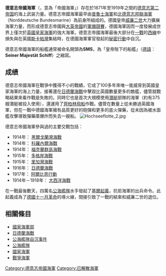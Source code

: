 {{unreferenced|time=2020-02-07T19:18:08+00:00}}
{{expand|time=2010-03-29T10:12:35+00:00}}
{{noteTA
|G1=Military
|G2=Shipname
|G3=地名
}}
{{Infobox Military Unit
| unit_name               = 德意志帝國海軍<br>{{lang|de|Kaiserliche Marine}}
| image                   = [[File:Flag_of_German_Empire_(jack_1903).svg|270px]]
| caption                 = 
| dates                   = 1871年－1919年
| country                 = {{flag|German Empire}}
| allegiance              = 
| branch                  = 
| type                    = [[海軍|海軍]]
| role                    = 
| size                    = 
| command_structure       = 
| current_commander       = 
| garrison                = 
| ceremonial_chief        = 
| colonel_of_the_regiment = 
| nickname                = 
| patron                  = 
| motto                   = 
| colors                  = 
| march                   = 
| mascot                  = 
| battles                 = [[第一次薩摩亞內戰|薩摩亞內戰]]<br>[[薩摩亞危機|薩摩亞危機]]<br>{{tsl|en|Abushiri Revolt|阿布希里叛乱}}<br>[[义和团运动|义和团运动]]<br>{{tsl|en|Venezuela Crisis of 1902–1903|1902–1903年委内瑞拉危机}}<br>{{tsl|en|Sokehs Rebellion|索克斯叛乱}}<br>[[第一次世界大戰|第一次世界大戰]]
| notable_commanders      = [[阿爾弗雷德·馮·鐵必制|阿爾弗雷德·馮·鐵必制]]<br />[[萊茵哈特·舍爾|萊茵哈特·舍爾]]<br />[[馬克西米連·馮·斯比|馬克西米連·馮·斯比]]<br />[[弗朗茲·馮·希佩爾|弗朗茲·馮·希佩爾]]
| anniversaries           = 
|identification_symbol       = [[File:War_Ensign_of_Germany_(1867-1892).svg|120px]]
|identification_symbol_label = 海军军旗 (1871–1892)
|identification_symbol_2       = [[File:War_Ensign_of_Germany_1892-1903.svg|120px]]
|identification_symbol_2_label = 海军军旗 (1892–1903)
|identification_symbol_3         = [[File:War_Ensign_of_Germany_1903-1918.svg|120px]]
|identification_symbol_3_label   = 海军军旗 (1903–1918)
|identification_symbol_4       = [[File:Flag_of_German_Empire_(jack_1903).svg|120px]]
|identification_symbol_4_label = 海军船首旗 (1903–1918)
}}

'''德意志帝國海軍'''（{{lang-de|Kaiserliche Marine}}，意為「帝國海軍」）存在於1871年至1919年之間的[[德意志帝國|德意志第二帝国]]的海上武装力量。德意志帝國海軍最早由[[普魯士海軍|普魯士海軍]]和[[北德意志邦聯海軍|北德意志邦聯海軍]]（Norddeutsche Bundesmarine）為前身所組成的。德國皇帝[[威廉二世_(德国)|威廉二世]]大力擴展海軍力量，而形成德意志帝國與[[大英帝國|大英帝國]]的[[英德海軍造艦競賽|軍備競賽]]，德國海軍因而一度發展成世界上僅次於[[英國皇家海軍|英國皇家海軍]]的強大海軍。德意志帝國海軍最後大部分在[[一戰|一戰]]的[[西線|西線]]中損失與在英國[[斯卡帕灣|斯卡帕灣]]集結時，在德國海軍軍官發起的[[公海艦隊自沉事件|秘密行動]]中自沉。

德意志帝國海軍的船艦通常被命名開頭為'''SMS'''，為「皇帝陛下的船艦」（[[德語|德語]]：'''Seiner Majestät Schiff'''）之縮寫。

==成绩==
德意志帝國海軍在戰爭中獲得不小的戰績，它成了100多年來唯一能威脅到英國皇家海軍的海上力量，接著還在[[日德蘭海戰|日德蘭海戰]]中擊毀比英國數量更多的敵艦，儘管就戰略結果來看作戰是失敗的。同時它也是首次大規模使用[[潛艇|潛艇]]部隊的海軍（約有375艘潛艇被投入使用），還運用了[[齊柏林飛船|齊柏林飛船]]作戰。儘管在數量上從未勝過英國海軍，但在一戰中德國海軍擁有品質更好的砲彈和更多的底火彈藥，從未因為被水面艦攻擊導致彈藥庫爆炸而失去一艘船。
[[File:Hochseeflotte_2.jpg|thumb]]

德意志帝國海軍參與過的主要交戰包括：
* 1914年： [[黑爾戈蘭灣戰役_(1914年)|黑爾戈蘭灣海戰]]
* 1914年： [[科羅內爾海戰|科羅內爾海戰]]
* 1914年： [[福克蘭群島海戰|福克蘭群島海戰]]
* 1915年： [[多格爾沙洲海戰_(1915年)|多格岸海戰]]
* 1915年： [[里加灣海戰|里加灣海戰]]
* 1916年： [[日德蘭海戰|日德蘭海戰]]
* 1917年： [[阿爾比恩行動|阿爾比恩行動]]
* 1914年－1918年： [[日德兰海战|大西洋海戰]]

在一戰最後數天，四萬名[[公海艦隊|公海艦隊]]水手發起了[[基爾起義|基爾起義]]，抗拒海軍的出兵命令。此起義成為了[[德國十一月革命|德國十一月革命]]的導火線，間接引致了一戰的結束和威廉二世的退位。

==相關條目==
*[[國家海軍部_(德意志帝國)|國家海軍部]]
*[[日德蘭海戰|日德蘭海戰]]
*[[公海艦隊自沉事件|公海艦隊自沉事件]]
*[[公海艦隊|公海艦隊]]
*[[國家海軍|國家海軍]]
*[[戰爭海軍|戰爭海軍]]
{{德意志海軍史}}
[[Category:德意志帝國海軍|Category:德意志帝國海軍]]
[[Category:已解散海軍|Category:已解散海軍]]